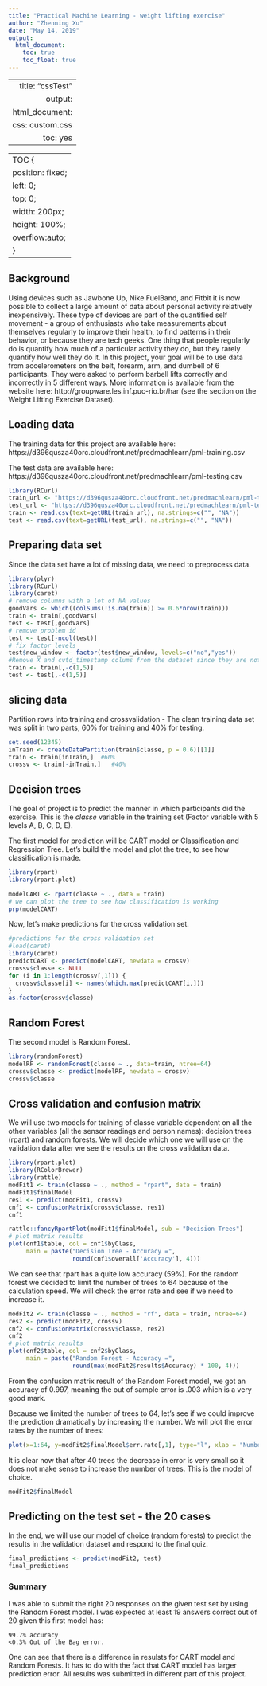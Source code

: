 ```yaml
---
title: "Practical Machine Learning - weight lifting exercise"
author: "Zhenning Xu"
date: "May 14, 2019"
output: 
  html_document:
    toc: true
    toc_float: true
---
```

---
  title: "cssTest"
    output:
    html_document:
      css: custom.css
      toc: yes
---
---
TOC {
  position: fixed;
  left: 0;
  top: 0;
  width: 200px;
  height: 100%;
  overflow:auto;
}
---

## Background

Using devices such as Jawbone Up, Nike FuelBand, and Fitbit it is now possible to collect a large amount of data about personal activity relatively inexpensively. These type of devices are part of the quantified self movement - a group of enthusiasts who take measurements about themselves regularly to improve their health, to find patterns in their behavior, or because they are tech geeks. One thing that people regularly do is quantify how much of a particular activity they do, but they rarely quantify how well they do it. In this project, your goal will be to use data from accelerometers on the belt, forearm, arm, and dumbell of 6 participants. They were asked to perform barbell lifts correctly and incorrectly in 5 different ways. More information is available from the website here: http://groupware.les.inf.puc-rio.br/har (see the section on the Weight Lifting Exercise Dataset). 

## Loading data
The training data for this project are available here: 
https://d396qusza40orc.cloudfront.net/predmachlearn/pml-training.csv

The test data are available here: 
https://d396qusza40orc.cloudfront.net/predmachlearn/pml-testing.csv

```r
library(RCurl)
train_url <- "https://d396qusza40orc.cloudfront.net/predmachlearn/pml-training.csv"
test_url <- "https://d396qusza40orc.cloudfront.net/predmachlearn/pml-testing.csv"
train <- read.csv(text=getURL(train_url), na.strings=c("", "NA"))
test <- read.csv(text=getURL(test_url), na.strings=c("", "NA"))
```

## Preparing data set
Since the data set have a lot of missing data, we need to preprocess data.
```r
library(plyr)
library(RCurl)
library(caret)
# remove columns with a lot of NA values
goodVars <- which((colSums(!is.na(train)) >= 0.6*nrow(train)))
train <- train[,goodVars]
test <- test[,goodVars]
# remove problem id
test <- test[-ncol(test)]
# fix factor levels
test$new_window <- factor(test$new_window, levels=c("no","yes"))
#Remove X and cvtd_timestamp colums from the dataset since they are not relevant
train <- train[,-c(1,5)]
test <- test[,-c(1,5)]
```

## slicing data
Partition rows into training and crossvalidation - The clean training data set was split in two parts, 60% for training and 40% for testing.
```r
set.seed(12345)
inTrain <- createDataPartition(train$classe, p = 0.6)[[1]]
train <- train[inTrain,]  #60%
crossv <- train[-inTrain,]   #40%
```

## Decision trees
The goal of project is to predict the manner in which participants did the exercise. This is the *classe* variable in the training set (Factor variable with 5 levels A, B, C, D, E).

The first model for prediction will be CART model or Classification and Regression Tree. Let's build the model and plot the tree, to see how classification is made.

```r
library(rpart)
library(rpart.plot)
```
```r
modelCART <- rpart(classe ~ ., data = train)
# we can plot the tree to see how classification is working 
prp(modelCART)
```
Now, let's make predictions for the cross validation set.
```r
#predictions for the cross validation set
#load(caret)
library(caret)
predictCART <- predict(modelCART, newdata = crossv)
crossv$classe <- NULL
for (i in 1:length(crossv[,1])) {
  crossv$classe[i] <- names(which.max(predictCART[i,]))
}
as.factor(crossv$classe)
```

## Random Forest
The second model is Random Forest.

```r
library(randomForest)
modelRF <- randomForest(classe ~ ., data=train, ntree=64)
crossv$classe <- predict(modelRF, newdata = crossv)
crossv$classe
```

## Cross validation and confusion matrix

We will use two models for training of classe variable dependent on all the other variables (all the sensor readings and person names): decision trees (rpart) and random forests. We will decide which one we will use on the validation data after we see the results on the cross validation data.


```r
library(rpart.plot)
library(RColorBrewer)
library(rattle)
modFit1 <- train(classe ~ ., method = "rpart", data = train)
modFit1$finalModel
res1 <- predict(modFit1, crossv)
cnf1 <- confusionMatrix(crossv$classe, res1)
cnf1
```

```r
rattle::fancyRpartPlot(modFit1$finalModel, sub = "Decision Trees")
# plot matrix results
plot(cnf1$table, col = cnf1$byClass, 
     main = paste("Decision Tree - Accuracy =",
                  round(cnf1$overall['Accuracy'], 4)))
```

We can see that rpart has a quite low accuracy (59%).
For the random forest we decided to limit the number of trees to 64 because of the calculation speed. We will check the error rate and see if we need to increase it.

```r
modFit2 <- train(classe ~ ., method = "rf", data = train, ntree=64)
res2 <- predict(modFit2, crossv)
cnf2 <- confusionMatrix(crossv$classe, res2)
cnf2
# plot matrix results
plot(cnf2$table, col = cnf2$byClass, 
     main = paste("Random Forest - Accuracy =",
                  round(max(modFit2$results$Accuracy) * 100, 4)))
```

From the confusion matrix result of the Random Forest model, we got an accuracy of 0.997, meaning the out of sample error is .003 which is a very good mark. 


Because we limited the number of trees to 64, let's see if we could improve the prediction dramatically by increasing the number. We will plot the error rates by the number of trees:

```r
plot(x=1:64, y=modFit2$finalModel$err.rate[,1], type="l", xlab = "Number of trees", ylab = "Error rate", main = "Random forest error rate per number of trees")
```

It is clear now that after 40 trees the decrease in error is very small so it does not make sense to increase the number of trees.
This is the model of choice.
```r
modFit2$finalModel
```

## Predicting on the test set -  the 20 cases

In the end, we will use our model of choice (random forests) to predict the results in the validation dataset and respond to the final quiz.
```r
final_predictions <- predict(modFit2, test)
final_predictions
```

### Summary
I was able to submit the right 20 responses on the given test set by using the Random Forest model. I was expected at least 19 answers correct out of 20 given this first model has:

    99.7% accuracy
    <0.3% Out of the Bag error.

One can see that there is a difference in resulsts for CART model and Random Forests. It has to do with the fact that CART model has larger prediction error. All results was submitted in different part of this project.

